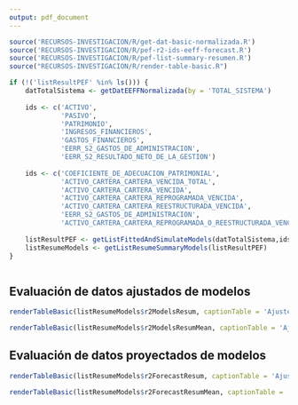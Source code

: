 ```yaml
---
output: pdf_document
---
```


```r
source('RECURSOS-INVESTIGACION/R/get-dat-basic-normalizada.R')
source('RECURSOS-INVESTIGACION/R/pef-r2-ids-eeff-forecast.R')
source('RECURSOS-INVESTIGACION/R/pef-list-summary-resumen.R')
source("RECURSOS-INVESTIGACION/R/render-table-basic.R")

if (!('listResultPEF' %in% ls())) {
    datTotalSistema <- getDatEEFFNormalizada(by = 'TOTAL_SISTEMA')
    
    ids <- c('ACTIVO',
             'PASIVO',
             'PATRIMONIO',
             'INGRESOS_FINANCIEROS',
             'GASTOS_FINANCIEROS',
             'EERR_S2_GASTOS_DE_ADMINISTRACION',
             'EERR_S2_RESULTADO_NETO_DE_LA_GESTION')
    
    ids <- c('COEFICIENTE_DE_ADECUACION_PATRIMONIAL',
             'ACTIVO_CARTERA_CARTERA_VENCIDA_TOTAL',
             'ACTIVO_CARTERA_CARTERA_VENCIDA',
             'ACTIVO_CARTERA_CARTERA_REPROGRAMADA_VENCIDA',
             'ACTIVO_CARTERA_CARTERA_REESTRUCTURADA_VENCIDA',
             'EERR_S2_GASTOS_DE_ADMINISTRACION',
             'ACTIVO_CARTERA_CARTERA_REPROGRAMADA_O_REESTRUCTURADA_VENCIDA')
    
    listResultPEF <- getListFittedAndSimulateModels(datTotalSistema,ids)
    listResumeModels <- getListResumeSummaryModels(listResultPEF)
}



```


## Evaluación de datos ajustados de modelos

```r
renderTableBasic(listResumeModels$r2ModelsResum, captionTable = 'Ajuste R2 por cuenta')
```

```r
renderTableBasic(listResumeModels$r2ModelsResumMean, captionTable = 'Ajuste R2 por modelo')
```


## Evaluación de datos proyectados de modelos

```r
renderTableBasic(listResumeModels$r2ForecastResum, captionTable = 'Ajuste R2 de proyeciones por cuenta')
```

```r
renderTableBasic(listResumeModels$r2ForecastResumMean, captionTable = 'Ajuste R2 de proyeciones por modelo')
```
